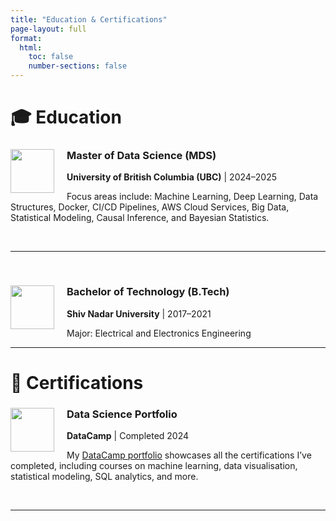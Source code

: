```yaml
---
title: "Education & Certifications"
page-layout: full
format:
  html:
    toc: false
    number-sections: false
---
```


<div class="section-light">

# 🎓 Education

<!-- Degree 1 -->
<div class="education-item">
  <img src="images/ubc_logo.png" width="70" style="float: left; margin-right: 20px;">
  <h3>Master of Data Science (MDS)</h3>
  <p><strong>University of British Columbia (UBC)</strong> | 2024–2025</p>
  <p>
    Focus areas include: Machine Learning, Deep Learning, Data Structures, Docker, CI/CD Pipelines, AWS Cloud Services, Big Data, Statistical Modeling, Causal Inference, and Bayesian Statistics.
  </p>
</div>

<br><hr><br>

<!-- Degree 2 -->
<div class="education-item">
  <img src="images/snu_logo.png" width="70" style="float: left; margin-right: 20px;">
  <h3>Bachelor of Technology (B.Tech)</h3>
  <p><strong>Shiv Nadar University</strong> | 2017–2021</p>
  <p>Major: Electrical and Electronics Engineering</p>
</div>

</div>

---

<div class="section-light">

# 📜 Certifications

<!-- Certificate 1 -->
<div class="education-item">
  <img src="images/datacamp_logo.png" width="70" style="float: left; margin-right: 20px;">
  <h3>Data Science Portfolio</h3>
  <p><strong>DataCamp</strong> | Completed 2024</p>
  <p>
    My <a href="https://www.datacamp.com/portfolio/dhruvsaraf1" target="_blank">DataCamp portfolio</a> showcases all the certifications I’ve completed, including courses on machine learning, data visualisation, statistical modeling, SQL analytics, and more.
  </p>
</div>

<br><hr><br>
